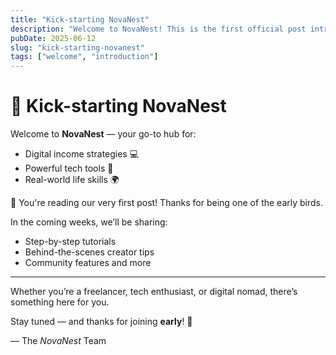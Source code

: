 ```yaml
---
title: "Kick-starting NovaNest"
description: "Welcome to NovaNest! This is the first official post introducing the vision, mission, and what’s to come."
pubDate: 2025-06-12
slug: "kick-starting-novanest"
tags: ["welcome", "introduction"]
---
```


# 🚀 Kick-starting **NovaNest**

Welcome to **NovaNest** — your go-to hub for:

- Digital income strategies 💻
- Powerful tech tools 🧰
- Real-world life skills 🌍

<Alert type="success">
  🎉 You're reading our very first post! Thanks for being one of the early birds.
</Alert>

In the coming weeks, we’ll be sharing:

- Step-by-step tutorials
- Behind-the-scenes creator tips
- Community features and more

---

Whether you’re a freelancer, tech enthusiast, or digital nomad, there’s something here for you.

Stay tuned — and thanks for joining **early**! 💜

— The *NovaNest* Team
